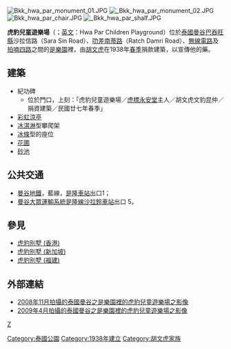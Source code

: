 {{unreferenced|time=2015-08-19T19:50:55+00:00}}
[[File:Bkk_hwa_par_monument_01.JPG|thumb]]
[[File:_Bkk_hwa_par_monument_02.JPG|thumb]]
[[File:Bkk_hwa_par_chair.JPG|thumb]]
[[File:_Bkk_hwa_par_shalf.JPG|thumb]]

'''虎豹兒童遊樂場'''（{{lang-th|สนามเด็กเล่น โฮ้ว-ป่า、สนามโฮ้ว-ป่า}}；[[英文|英文]]：Hwa Par Children Playground）位於[[泰國|泰國]][[曼谷|曼谷]][[巴吞旺縣|巴吞旺縣]]沙拉信路（Sara Sin Road）、[[叻差南蒂路|叻差南蒂路]]（Ratch Damri Road）、[[無線電路|無線電路]]及[[拍喃四路|拍喃四路]]之間的[[是樂園|是樂園]]裡，由[[胡文虎|胡文虎]]在1938年[[春季|春季]]捐款建築，以宣傳他的藥。

== 建築 ==
* 紀功碑
** 位於門口，上刻：「虎豹兒童遊樂場／[[虎標永安堂|虎標永安堂]]主人／胡文虎文豹昆仲／捐資建築／民國廿七年春季」
* [[彩虹|彩虹]][[涼亭|涼亭]]
* [[冰淇淋|冰淇淋]]型攀爬架
* [[冰條|冰條]]型的座位
* [[花圃|花圃]]
* [[砂池|砂池]]

== 公共交通 ==
* [[曼谷地鐵|曼谷地鐵]]，藍線，[[是隆車站|是隆車站]]出口1；
* [[曼谷大眾運輸系統|曼谷大眾運輸系統]][[是隆線|是隆線]][[沙拉鈴車站|沙拉鈴車站]]出口 5。

== 參見 ==
* [[虎豹別墅_(香港)|虎豹別墅 (香港)]]
* [[虎豹別墅_(新加坡)|虎豹別墅 (新加坡)]]
* [[虎豹別墅_(福建)|虎豹別墅 (福建)]]

== 外部連結 ==
* [http://www.youtube.com/watch?v=LEUGhpmje-k&feature=related 2008年11月拍攝的泰國曼谷之是樂園裡的虎豹兒童遊樂場之影像]
* [http://www.youtube.com/watch?v=zsILcHdl58c 2009年4月拍攝的泰國曼谷之是樂園裡的虎豹兒童遊樂場之影像] {{Wayback|url=http://www.youtube.com/watch?v=zsILcHdl58c |date=20161004071230 }}

[[分類:曼谷建築物|Z]]
[[Category:泰國公園|Category:泰國公園]]
[[Category:1938年建立|Category:1938年建立]]
[[Category:胡文虎家族|Category:胡文虎家族]]